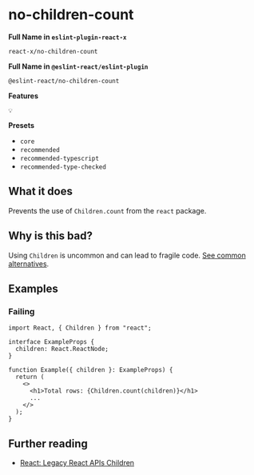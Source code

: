 # no-children-count

**Full Name in `eslint-plugin-react-x`**

```plain copy
react-x/no-children-count
```

**Full Name in `@eslint-react/eslint-plugin`**

```plain copy
@eslint-react/no-children-count
```

**Features**

`💡`

**Presets**

- `core`
- `recommended`
- `recommended-typescript`
- `recommended-type-checked`

## What it does

Prevents the use of `Children.count` from the `react` package.

## Why is this bad?

Using `Children` is uncommon and can lead to fragile code. [See common alternatives](https://react.dev/reference/react/Children#alternatives).

## Examples

### Failing

```tsx
import React, { Children } from "react";

interface ExampleProps {
  children: React.ReactNode;
}

function Example({ children }: ExampleProps) {
  return (
    <>
      <h1>Total rows: {Children.count(children)}</h1>
      ...
    </>
  );
}
```

## Further reading

- [React: Legacy React APIs Children](https://react.dev/reference/react/Children)
